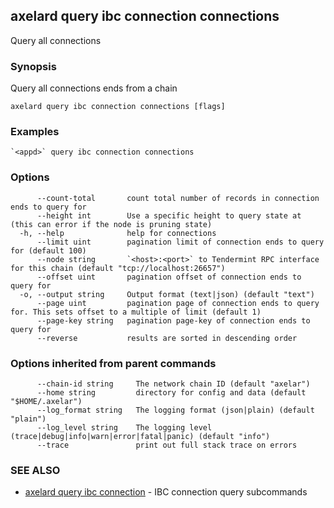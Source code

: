 ## axelard query ibc connection connections

Query all connections

### Synopsis

Query all connections ends from a chain

```
axelard query ibc connection connections [flags]
```

### Examples

```
`<appd>` query ibc connection connections
```

### Options

```
      --count-total       count total number of records in connection ends to query for
      --height int        Use a specific height to query state at (this can error if the node is pruning state)
  -h, --help              help for connections
      --limit uint        pagination limit of connection ends to query for (default 100)
      --node string       `<host>:<port>` to Tendermint RPC interface for this chain (default "tcp://localhost:26657")
      --offset uint       pagination offset of connection ends to query for
  -o, --output string     Output format (text|json) (default "text")
      --page uint         pagination page of connection ends to query for. This sets offset to a multiple of limit (default 1)
      --page-key string   pagination page-key of connection ends to query for
      --reverse           results are sorted in descending order
```

### Options inherited from parent commands

```
      --chain-id string     The network chain ID (default "axelar")
      --home string         directory for config and data (default "$HOME/.axelar")
      --log_format string   The logging format (json|plain) (default "plain")
      --log_level string    The logging level (trace|debug|info|warn|error|fatal|panic) (default "info")
      --trace               print out full stack trace on errors
```

### SEE ALSO

- [axelard query ibc connection](/cli-docs/v0_32_0/axelard_query_ibc_connection) - IBC connection query subcommands
